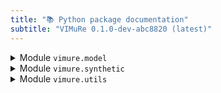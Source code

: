 ```yaml
---
title: "📚 Python package documentation"
subtitle: "VIMuRe 0.1.0-dev-abc8820 (latest)"
---
```

<details><summary>Module `vimure.model`</summary>

# Module `vimure.model`

Inference model

## Classes

### VimureModel


```python
class VimureModel(
    undirected: bool = False,
    mutuality: bool = True,
    convergence_tol: float = 0.1,
    decision: int = 1,
    verbose: bool = False
):
```

**ViMuRe**


Fit a probabilistic generative model to double sampled networks. It returns reliability parameters for the
reporters (theta), average interactions for the links (lambda) and the estimate of the true and unknown
network (rho). The inference is performed with a Variational Inference approach.


📝 note: this closely follows the [scikit-learn structure of classes](https://github.com/scikit-learn-contrib/project-template/blob/master/skltemplate/_template.py)


**Parameters**

- **``undirected``** : `boolean`

    Whether the network is undirected.

- **``mutuality``** : `boolean`

    Whether to use the mutuality parameter.

- **``convergence_tol``** : `float`

    Controls when to stop the optimisation algorithm (CAVI)


#### Ancestors


* sklearn.base.TransformerMixin
* sklearn.utils._set_output._SetOutputMixin
* sklearn.base.BaseEstimator


#### Methods

#### `fit`


```python
def fit(
    self,
    X,
    theta_prior=(0.1, 0.1),
    lambda_prior=(10.0, 10.0),
    eta_prior=(0.5, 1.0),
    rho_prior=None,
    seed: int = None,
    **extra_params
):
```

**Parameters**

- **``X``** : `ndarray`

    Network adjacency tensor.

- **``theta_prior``** : `2D tuple`

    Shape and scale hyperparameters for variable theta

- **``lambda_prior``** : `2D tuple`

    Shape and scale hyperparameters for variable lambda

- **``eta_prior``** : `2D tuple`

    Shape and scale hyperparameters for variable eta

- **``rho_prior``** : `None/ndarray`

    Array with prior values of the rho parameter - if ndarray.

- **``R``** : `ndarray (optional)`

    a multidimensional array L x N x N x M indicating which reports to consider

- **``K``** : `None/int (optional)`

    Value of the maximum entry of the network - i

- **``EPS``** : `float (optional)`

    White noise. Default: 1e-12

- **``bias0``** : `float (optional)`

    Bias for rho_prior entry 0. Default: 0.2

- **``max_iter``** : `int (optional)`

    Maximum number of iteration steps before aborting. Default=500


**Returns**

- **``self``** : `object`

    Returns the instance itself.


#### `get_inferred_model`


```python
def get_inferred_model(self, method='rho_max', threshold=None):
```

Estimate Y


Use this function to reconstruct the Y matrix with a fitted vimure model.
It will use `model.rho_f` values to extract an estimated Y matrix.


* *rho_max*: Assign the value of the highest probability
* *rho_mean*: Expected value of the discrete distribution
* *fixed_threshold*: Check if the probability is higher than a threshold (Only for K=2)
* *heuristic_threshold*: Calculate and use the best threshold (Only for K=2)


**Parameters**

- **``model``** : `vm.model.VimureModel`

    A `vm.model.VimureModel` object

- **``method``** : `str`

    A character string indicating which method is to be computed.

One of "rho_max" (default), "rho_mean", "fixed_threshold" or "heuristic_threshold".
- **``threshold``** : `float`

    A threshold to be used when method = "fixed_threshold".


**Returns**

- **``Y``** : `ndarray`

     


#### `get_posterior_estimates`


```python
def get_posterior_estimates(self):
```

Get posterior estimates


Use this function to get the posterior estimates of the model parameters


**Returns**

- **``posterior_estimates``** : `dict`

    A dictionary with the posterior estimates of the model parameters (nu, theta, lambda, rho). See 💻 [Tutorial 02](/latest/tutorials/python/tutorial02-introduction-to-vimure.html#posterior-estimates).


#### `sample_inferred_model`


```python
def sample_inferred_model(self, N=1, seed=None):
```

Sample Y trials from rho distribution


Use this function to sample Y trials with a fitted vimure model.
It will use `model.rho_f` as the probabilities of a discrete distribution.


**Parameters**

- **``model``** : `vm.model.VimureModel`

    A `vm.model.VimureModel` object

- **``N``** : `int`

    Number of trials

- **``seed``** : `int`

    A pseudo generator seed


**Returns**

- **``Y``** : `List[ndarray]`

    A list of trials




</details>

<details><summary>Module `vimure.synthetic`</summary>

# Module `vimure.synthetic`

Code to generate synthetic networks that emulates directed double-sample questions networks


You can read more about our synthetic network generation in our paper: [@de_bacco_latent_2023]

## Functions

#### `build_custom_theta`


```python
def build_custom_theta(
    gt_network: BaseSyntheticNetwork,
    theta_ratio: float = 0.5,
    exaggeration_type: str = 'over',
    seed: int = None
):
```

Instead of the regular generative model for `theta ~ Gamma(sh,sc)`,
create a more extreme scenario where some percentage of reporters are exaggerating.


**Parameters**

**`gt_network`** : [`BaseSyntheticNetwork`](vimure.#vimure.synthetic.BaseSyntheticNetwork)
A network generated from a generative model.
- **``theta_ratio``** : `float`

    Percentage of reporters who exaggerate.

- **``exaggeration_type``** : `str`

    ("over", "under")

- **``seed``** : `int`

    If not set, use gt_network.prng instead.


**Returns**

- **``theta``** : `numpy.array`

    A L x M matrix for theta.


#### `build_self_reporter_mask`


```python
def build_self_reporter_mask(gt_network):
```

Build the reporters' mask in a way such that:


* A reporter `m` can report ties in which she is ego:
`m --> i`
* A reporter `m` can report ties in which she is alter: `i --> m`
* A reporter `m` **cannot** report ties she is not involved, that is `i --> j` where `i != m` and `j != m`


**Parameters**

**`gt_network`** : [`BaseSyntheticNetwork`](vimure.#vimure.synthetic.BaseSyntheticNetwork)
Generative ground truth model.

## Classes

### BaseSyntheticNetwork


```python
class BaseSyntheticNetwork(
    N: int = 100,
    M: int = 100,
    L: int = 1,
    K: int = 2,
    seed: int = 0,
    **kwargs
):
```

A base abstract class for generation and management of synthetic networks.
Suitable for representing any type of synthetic network (whether SBM or not).


**Parameters**

- **``N``** : `int`

    Number of nodes.

- **``M``** : `int`

    Number of reporters.

- **``L``** : `int`

    Number of layers.

- **``K``** : `int`

    Maximum edge weight in the adjacency matrix. When `K=2`, the adjacency matrix will contain some `Y_{ij}=0` and `Y_{ij}=1`.

- **``seed``** : `int`

    Pseudo random generator seed to use.


#### Ancestors


* vimure._io.BaseNetwork


#### Subclasses


* [HollandLaskeyLeinhardtModel](#vimure.synthetic.HollandLaskeyLeinhardtModel "vimure.synthetic.HollandLaskeyLeinhardtModel")
* [StandardSBM](#vimure.synthetic.StandardSBM "vimure.synthetic.StandardSBM")

### DegreeCorrectedSBM


```python
class DegreeCorrectedSBM(
    exp_in: float = 2,
    exp_out: float = 2.5,
    **kwargs
):
```

**Degree-corrected stochastic blockmodel.**


A generative model that incorporates heterogeneous vertex degrees into stochastic blockmodels, improving the performance of the models for statistical inference of group structure.
For more information about this model, see [@karrer_stochastic_2011].


**Parameters**

- **``exp_in``** : `float`

    Exponent power law of in-degree distribution.

- **``exp_out``** : `float`

    Exponent power law of out-degree distribution.

- **``kwargs``** : `dict`

    Additional arguments of [`StandardSBM`](vimure.#vimure.synthetic.StandardSBM).


#### Ancestors


* [StandardSBM](#vimure.synthetic.StandardSBM "vimure.synthetic.StandardSBM")
* [BaseSyntheticNetwork](#vimure.synthetic.BaseSyntheticNetwork "vimure.synthetic.BaseSyntheticNetwork")
* vimure._io.BaseNetwork

### HollandLaskeyLeinhardtModel


```python
class HollandLaskeyLeinhardtModel(**kwargs):
```

A base abstract class for generation and management of synthetic networks.
Suitable for representing any type of synthetic network (whether SBM or not).


**Parameters**

- **``N``** : `int`

    Number of nodes.

- **``M``** : `int`

    Number of reporters.

- **``L``** : `int`

    Number of layers.

- **``K``** : `int`

    Maximum edge weight in the adjacency matrix. When `K=2`, the adjacency matrix will contain some `Y_{ij}=0` and `Y_{ij}=1`.

- **``seed``** : `int`

    Pseudo random generator seed to use.


#### Ancestors


* [BaseSyntheticNetwork](#vimure.synthetic.BaseSyntheticNetwork "vimure.synthetic.BaseSyntheticNetwork")
* vimure._io.BaseNetwork

### Multitensor


```python
class Multitensor(eta=0.5, ExpM=None, **kwargs):
```

**A generative model with reciprocity**


A mathematically principled generative model for capturing both community and reciprocity patterns in directed networks.
Adapted from [@safdari_generative_2021].


Generate a directed, possibly weighted network by using the reciprocity generative model.
Can be used to generate benchmarks for networks with reciprocity.


**Steps:**


1. Generate the latent variables.
2. Extract `A_{ij}` entries (network edges) from a Poisson distribution; its mean depends on the latent variables.

Note: Open Source code available at <https://github.com/mcontisc/CRep> and modified in accordance with its [license](https://github.com/mcontisc/CRep/blob/master/LICENSE).

---


Copyright (c) 2020 Hadiseh Safdari, Martina Contisciani and Caterina De Bacco.


**Parameters**

- **``eta``** : `float`

    Initial value for the reciprocity coefficient. Eta has to be in [0, 1).

- **``ExpM``** : `int`

    Expected number of edges

**`kwargs`**
Additional arguments of [`StandardSBM`](vimure.#vimure.synthetic.StandardSBM)

#### Ancestors


* [StandardSBM](#vimure.synthetic.StandardSBM "vimure.synthetic.StandardSBM")
* [BaseSyntheticNetwork](#vimure.synthetic.BaseSyntheticNetwork "vimure.synthetic.BaseSyntheticNetwork")
* vimure._io.BaseNetwork

### StandardSBM


```python
class StandardSBM(
    C: int = 2,
    structure: str = None,
    avg_degree: float = 2,
    sparsify: bool = True,
    overlapping: float = 0.0,
    **kwargs
):
```

**Creates a standard stochastic block-model synthetic network.**


A generative graph model which assumes the probability of connecting two nodes in a graph is determined entirely by their block assignments.
For more information about this model, see Holland, P. W., Laskey, K. B., & Leinhardt, S. (1983). *Stochastic blockmodels: First steps. Social networks*, 5(2), 109-137.
[DOI:10.1016/0378-8733(83)90021-7](https://www.sciencedirect.com/science/article/abs/pii/0378873383900217)


**Parameters**

- **``C``** : `int`

    Number of communities

- **``structure``** : `str`

    Structures for the affinity tensor `w`. It can be 'assortative' or 'disassortative'.

It can be a list to map structure for each layer in a multilayer graph.
- **``avg_degree``** : `float`

    Desired average degree for the network. It is not guaranteed that the

ultimate network will have that exact average degree value.
Try tweaking this parameter if you want to increase or decrease the
density of the network.
- **``sparsify``** : `bool`

    If True (default), enforce sparsity.

- **``overlapping``** : `float`

    Fraction of nodes with mixed membership. It has to be in [`0, 1)`.

**`kwargs`**
Additional arguments of `[StandardSBM`](vimure.#vimure.synthetic.StandardSBM)

#### Ancestors


* [BaseSyntheticNetwork](#vimure.synthetic.BaseSyntheticNetwork "vimure.synthetic.BaseSyntheticNetwork")
* vimure._io.BaseNetwork


#### Subclasses


* [DegreeCorrectedSBM](#vimure.synthetic.DegreeCorrectedSBM "vimure.synthetic.DegreeCorrectedSBM")
* [Multitensor](#vimure.synthetic.Multitensor "vimure.synthetic.Multitensor")



</details>

<details><summary>Module `vimure.utils`</summary>

# Module `vimure.utils`

## Functions

#### `apply_rho_threshold`


```python
def apply_rho_threshold(model, threshold=None):
```

Apply a threshold to binarise the rho matrix and return the recovered Y

#### `calculate_AUC`


```python
def calculate_AUC(pred, data0, mask=None):
```

Return the AUC of the link prediction. It represents the probability that a randomly chosen missing connection
(true positive) is given a higher score by our method than a randomly chosen pair of unconnected vertices
(true negative).


**Parameters**

- **``pred``** : `ndarray`

    Inferred values.

- **``data0``** : `ndarray`

    Given values.

- **``mask``** : `ndarray`

    Mask for selecting a subset of the adjacency tensor.


**Returns**


AUC value.

#### `calculate_average_over_reporter_mask`


```python
def calculate_average_over_reporter_mask(X, R):
```

#### `calculate_overall_reciprocity`


```python
def calculate_overall_reciprocity(Y):
```

#### `get_item_array_from_subs`


```python
def get_item_array_from_subs(A, ref_subs):
```

Get values of ref_subs entries of a dense tensor.
Output is a 1-d array with dimension = number of non zero entries.

#### `get_optimal_threshold`


```python
def get_optimal_threshold(model):
```

<https://arxiv.org/pdf/2112.11396.pdf> pg 8

#### `is_sparse`


```python
def is_sparse(X):
```

Check whether the input tensor is sparse.
It implements a heuristic definition of sparsity. A tensor is considered sparse if:
given
M = number of modes
S = number of entries
I = number of non-zero entries
then
N > M(I + 1)


**Parameters**

- **``X``** : `ndarray`

    Input data.


**Returns**


Boolean flag: true if the input tensor is sparse, false otherwise.

#### `match_arg`


```python
def match_arg(x, lst):
```

#### `preprocess`


```python
def preprocess(X):
```

Pre-process input data tensor.
If the input is sparse, returns an int sptensor. Otherwise, returns an int dtensor.


**Parameters**

- **``X``** : `ndarray/list`

    Input data.


**Returns**

- **``X``** : `sptensor/dtensor`

    Pre-processed data. If the input is sparse, returns an int sptensor. Otherwise, returns an int dtensor.


#### `sparse_max`


```python
def sparse_max(A, B):
```

Return the element-wise maximum of sparse matrices `A` and `B`.

#### `sptensor_from_dense_array`


```python
def sptensor_from_dense_array(X):
```

Create an sptensor from a ndarray or dtensor.


**Parameters**

- **``X``** : `ndarray`

    Input data.


**Returns**


sptensor from a ndarray or dtensor.

#### `sptensor_from_list`


```python
def sptensor_from_list(X):
```

Create an sptensor a sptensor from a list.


Assuming it is a list of dimensions L x M with sparse matrices as elements

#### `transpose_ij`


```python
def transpose_ij(M):
```

Compute the transpose of a matrix.


**Parameters**

- **``M``** : `numpy.array`

    Numpy matrix.


**Returns**


Transpose of the matrix.



</details>

